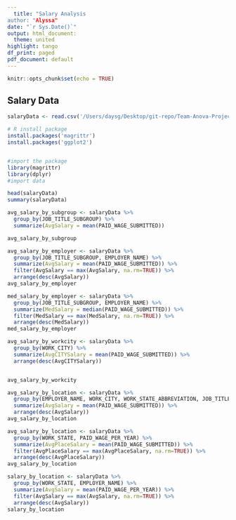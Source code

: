 ```yaml
---
  title: "Salary Analysis 
author: "Alyssa"
date: "`r Sys.Date()`"
output: html_document:
  theme: united
highlight: tango
df_print: paged
pdf_document: default
---
```


```r
knitr::opts_chunk$set(echo = TRUE)
```


## Salary Data
```r
salaryData <- read.csv('/Users/daysg/Desktop/git-repo/Team-Anova-Project/Alyssa WIP/salary_data_states.csv')

```


```r
# R install package
install.packages('magrittr')
install.packages('ggplot2')


#import the package
library(magrittr)
library(dplyr)
#import data

```
```r
head(salaryData)
summary(salaryData)

avg_salary_by_subgroup <- salaryData %>% 
  group_by(JOB_TITLE_SUBGROUP) %>%
  summarize(AvgSalary = mean(PAID_WAGE_SUBMITTED))

avg_salary_by_subgroup
```


```r
avg_salary_by_employer <- salaryData %>%
  group_by(JOB_TITLE_SUBGROUP, EMPLOYER_NAME) %>%
  summarize(AvgSalary = mean(PAID_WAGE_SUBMITTED)) %>%
  filter(AvgSalary == max(AvgSalary, na.rm=TRUE)) %>%
  arrange(desc(AvgSalary))
avg_salary_by_employer

```

```r
med_salary_by_employer <- salaryData %>%
  group_by(JOB_TITLE_SUBGROUP, EMPLOYER_NAME) %>%
  summarize(MedSalary = median(PAID_WAGE_SUBMITTED)) %>%
  filter(MedSalary == max(MedSalary, na.rm=TRUE)) %>%
  arrange(desc(MedSalary))
med_salary_by_employer
```





```r
avg_salary_by_workcity <- salaryData %>% 
  group_by(WORK_CITY) %>%
  summarize(AvgCITYSalary = mean(PAID_WAGE_SUBMITTED)) %>%
  arrange(desc(AvgCITYSalary))


avg_salary_by_workcity
```
```r
avg_salary_by_location <- salaryData %>% 
  group_by(EMPLOYER_NAME, WORK_CITY, WORK_STATE_ABBREVIATION, JOB_TITLE_SUBGROUP) %>%
  summarize(AvgSalary = mean(PAID_WAGE_SUBMITTED)) %>%
  arrange(desc(AvgSalary))
avg_salary_by_location
```



```r
avg_salary_by_location <- salaryData %>% 
  group_by(WORK_STATE, PAID_WAGE_PER_YEAR) %>%
  summarize(AvgPlaceSalary = mean(PAID_WAGE_SUBMITTED)) %>%
  filter(AvgPlaceSalary == max(AvgPlaceSalary, na.rm=TRUE)) %>%
  arrange(desc(AvgPlaceSalary))
avg_salary_by_location

```
```r
salary_by_location <- salaryData %>% 
  group_by(WORK_STATE, EMPLOYER_NAME) %>%
  summarize(AvgSalary = mean(PAID_WAGE_PER_YEAR)) %>%
  filter(AvgSalary == max(AvgSalary, na.rm=TRUE)) %>%
  arrange(desc(AvgSalary))
salary_by_location
```

